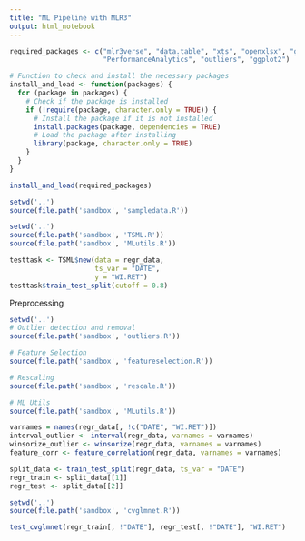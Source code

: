 ```yaml
---
title: "ML Pipeline with MLR3"
output: html_notebook
---
```


```r
required_packages <- c("mlr3verse", "data.table", "xts", "openxlsx", "glmnet", "readxl",
                       "PerformanceAnalytics", "outliers", "ggplot2")

# Function to check and install the necessary packages
install_and_load <- function(packages) {
  for (package in packages) {
    # Check if the package is installed
    if (!require(package, character.only = TRUE)) {
      # Install the package if it is not installed
      install.packages(package, dependencies = TRUE)
      # Load the package after installing
      library(package, character.only = TRUE)
    }
  }
}

install_and_load(required_packages)
```

```r
setwd('..')
source(file.path('sandbox', 'sampledata.R'))
```

```r
setwd('..')
source(file.path('sandbox', 'TSML.R'))
source(file.path('sandbox', 'MLutils.R'))
```

```r
testtask <- TSML$new(data = regr_data,
                     ts_var = "DATE",
                     y = "WI.RET")
testtask$train_test_split(cutoff = 0.8)
```


Preprocessing
```r
setwd('..')
# Outlier detection and removal
source(file.path('sandbox', 'outliers.R'))

# Feature Selection
source(file.path('sandbox', 'featureselection.R'))

# Rescaling
source(file.path('sandbox', 'rescale.R'))

# ML Utils
source(file.path('sandbox', 'MLutils.R'))
```

```r
varnames = names(regr_data[, !c("DATE", "WI.RET")])
interval_outlier <- interval(regr_data, varnames = varnames)
winsorize_outlier <- winsorize(regr_data, varnames = varnames)
feature_corr <- feature_correlation(regr_data, varnames = varnames)
```


```r
split_data <- train_test_split(regr_data, ts_var = "DATE")
regr_train <- split_data[[1]]
regr_test <- split_data[[2]]
```

```r
setwd('..')
source(file.path('sandbox', 'cvglmnet.R'))
```

```r
test_cvglmnet(regr_train[, !"DATE"], regr_test[, !"DATE"], "WI.RET")
```

